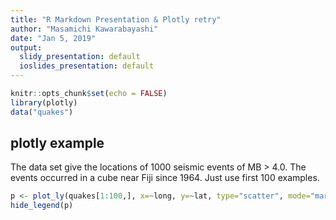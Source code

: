 ```yaml
---
title: "R Markdown Presentation & Plotly retry"
author: "Masamichi Kawarabayashi"
date: "Jan 5, 2019"
output:
  slidy_presentation: default
  ioslides_presentation: default
---
```


```r
knitr::opts_chunk$set(echo = FALSE)
library(plotly)
data("quakes")
```

## plotly example

The data set give the locations of 1000 seismic events of MB > 4.0. The events occurred in a cube near Fiji since 1964. Just use first 100 examples.

```r
p <- plot_ly(quakes[1:100,], x=~long, y=~lat, type="scatter", mode="markers", color=~-depth, size=~mag, name=~stations)
hide_legend(p)
```
